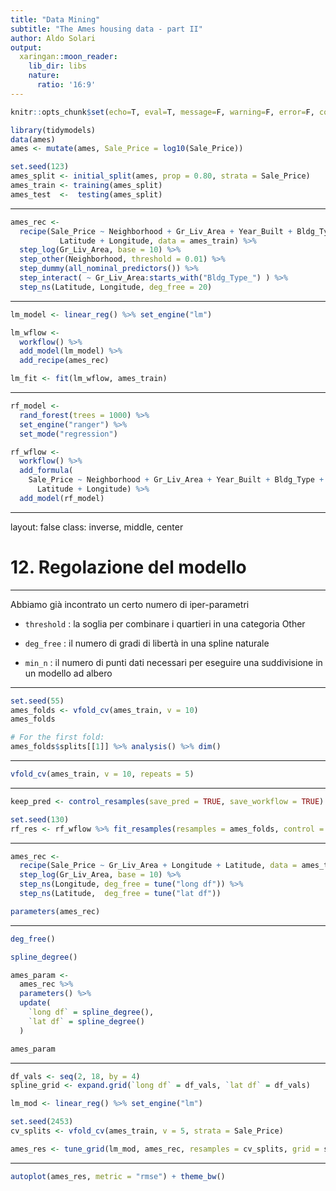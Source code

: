 ```yaml
---
title: "Data Mining"
subtitle: "The Ames housing data - part II"
author: Aldo Solari
output:
  xaringan::moon_reader:
    lib_dir: libs
    nature:
      ratio: '16:9'
---
```


```r
knitr::opts_chunk$set(echo=T, eval=T, message=F, warning=F, error=F, comment=NA)
```



```r
library(tidymodels)
data(ames)
ames <- mutate(ames, Sale_Price = log10(Sale_Price))

set.seed(123)
ames_split <- initial_split(ames, prop = 0.80, strata = Sale_Price)
ames_train <- training(ames_split)
ames_test  <-  testing(ames_split)
```

---

```r
ames_rec <- 
  recipe(Sale_Price ~ Neighborhood + Gr_Liv_Area + Year_Built + Bldg_Type + 
           Latitude + Longitude, data = ames_train) %>%
  step_log(Gr_Liv_Area, base = 10) %>% 
  step_other(Neighborhood, threshold = 0.01) %>% 
  step_dummy(all_nominal_predictors()) %>% 
  step_interact( ~ Gr_Liv_Area:starts_with("Bldg_Type_") ) %>% 
  step_ns(Latitude, Longitude, deg_free = 20)
```

---

```r
lm_model <- linear_reg() %>% set_engine("lm")

lm_wflow <- 
  workflow() %>% 
  add_model(lm_model) %>% 
  add_recipe(ames_rec)

lm_fit <- fit(lm_wflow, ames_train)
```


---


```r
rf_model <- 
  rand_forest(trees = 1000) %>% 
  set_engine("ranger") %>% 
  set_mode("regression")

rf_wflow <- 
  workflow() %>% 
  add_formula(
    Sale_Price ~ Neighborhood + Gr_Liv_Area + Year_Built + Bldg_Type + 
      Latitude + Longitude) %>% 
  add_model(rf_model) 
```


---


layout: false
class: inverse, middle, center

# 12. Regolazione del modello

---

Abbiamo già incontrato un certo numero di iper-parametri

* `threshold` : la soglia per combinare i quartieri in una categoria Other 

* `deg_free` : il numero di gradi di libertà in una spline naturale

* `min_n` : il numero di punti dati necessari per eseguire una suddivisione in un modello ad albero 


---

```r
set.seed(55)
ames_folds <- vfold_cv(ames_train, v = 10)
ames_folds

# For the first fold:
ames_folds$splits[[1]] %>% analysis() %>% dim()
```

---

```r
vfold_cv(ames_train, v = 10, repeats = 5)
```

---

```r
keep_pred <- control_resamples(save_pred = TRUE, save_workflow = TRUE)

set.seed(130)
rf_res <- rf_wflow %>% fit_resamples(resamples = ames_folds, control = keep_pred)
```

---

```r
ames_rec <- 
  recipe(Sale_Price ~ Gr_Liv_Area + Longitude + Latitude, data = ames_train) %>%
  step_log(Gr_Liv_Area, base = 10) %>% 
  step_ns(Longitude, deg_free = tune("long df")) %>% 
  step_ns(Latitude,  deg_free = tune("lat df"))

parameters(ames_rec)
```

---

```r
deg_free()

spline_degree()

ames_param <- 
  ames_rec %>% 
  parameters() %>% 
  update(
    `long df` = spline_degree(), 
    `lat df` = spline_degree()
  )

ames_param
```

---

```r
df_vals <- seq(2, 18, by = 4)
spline_grid <- expand.grid(`long df` = df_vals, `lat df` = df_vals)

lm_mod <- linear_reg() %>% set_engine("lm")

set.seed(2453)
cv_splits <- vfold_cv(ames_train, v = 5, strata = Sale_Price)

ames_res <- tune_grid(lm_mod, ames_rec, resamples = cv_splits, grid = spline_grid)
```

---

```r
autoplot(ames_res, metric = "rmse") + theme_bw()
```

